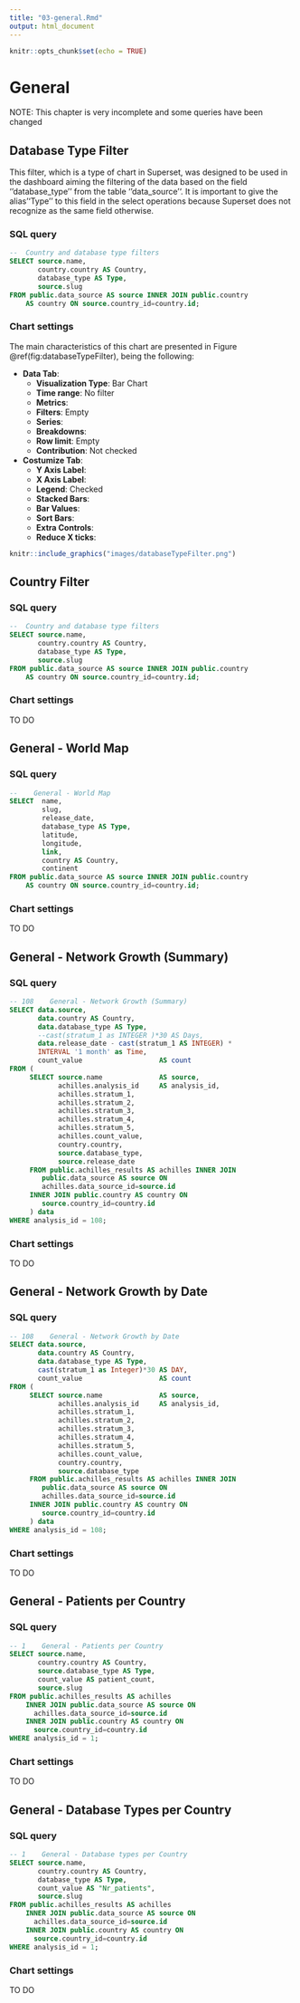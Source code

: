 ```yaml
---
title: "03-general.Rmd"
output: html_document
---
```


```r
knitr::opts_chunk$set(echo = TRUE)
```

# General

NOTE: This chapter is very incomplete and some queries have been changed

<!-- Discuss the goal of this dashboard... TO DO -->

## Database Type Filter

This filter, which is a type of chart in Superset, was designed to be used in the dashboard aiming the filtering of the data based on the field ''database_type'' from the table ''data_source''. It is important to give the alias ''Type'' to this field in the select operations because Superset does not recognize as the same field otherwise.

### SQL query

```sql
--  Country and database type filters
SELECT source.name, 
       country.country AS Country, 
       database_type AS Type,
       source.slug
FROM public.data_source AS source INNER JOIN public.country 
    AS country ON source.country_id=country.id;
```

### Chart settings

The main characteristics of this chart are presented in Figure \@ref(fig:databaseTypeFilter), being the following:

- **Data Tab**:
    - **Visualization Type**: Bar Chart
    - **Time range**: No filter
    - **Metrics**:
    - **Filters**: Empty
    - **Series**:
    - **Breakdowns**:
    - **Row limit**: Empty
    - **Contribution**: Not checked
- **Costumize Tab**:
    - **Y Axis Label**: 
    - **X Axis Label**: 
    - **Legend**: Checked
    - **Stacked Bars**:
    - **Bar Values**:
    - **Sort Bars**:
    - **Extra Controls**:
    - **Reduce X ticks**:

```r
knitr::include_graphics("images/databaseTypeFilter.png")
```

## Country Filter

<!-- Discuss what is important to see in this chart... TO DO -->

### SQL query

```sql
--  Country and database type filters
SELECT source.name, 
       country.country AS Country, 
       database_type AS Type,
       source.slug
FROM public.data_source AS source INNER JOIN public.country 
    AS country ON source.country_id=country.id;
```

### Chart settings

TO DO


## General - World Map

<!-- Discuss what is important to see in this chart... TO DO -->

### SQL query

```sql
--    General - World Map
SELECT  name,
        slug,
        release_date,
        database_type AS Type,
        latitude,
        longitude,
        link,
        country AS Country,
        continent
FROM public.data_source AS source INNER JOIN public.country 
    AS country ON source.country_id=country.id;
```

### Chart settings

TO DO

## General - Network Growth (Summary)

<!-- Discuss what is important to see in this chart... TO DO -->

### SQL query

```sql
-- 108    General - Network Growth (Summary)
SELECT data.source,
       data.country AS Country,
       data.database_type AS Type,
       --cast(stratum_1 as INTEGER )*30 AS Days,
       data.release_date - cast(stratum_1 AS INTEGER) * 
       INTERVAL '1 month' as Time,
       count_value                   AS count
FROM (
     SELECT source.name              AS source,
            achilles.analysis_id     AS analysis_id,
            achilles.stratum_1,
            achilles.stratum_2,
            achilles.stratum_3,
            achilles.stratum_4,
            achilles.stratum_5,
            achilles.count_value,
            country.country,
            source.database_type, 
            source.release_date
     FROM public.achilles_results AS achilles INNER JOIN 
        public.data_source AS source ON
        achilles.data_source_id=source.id
     INNER JOIN public.country AS country ON 
        source.country_id=country.id
     ) data
WHERE analysis_id = 108;
```

### Chart settings

TO DO



## General - Network Growth by Date

<!-- Discuss what is important to see in this chart... TO DO -->

### SQL query

```sql
-- 108    General - Network Growth by Date
SELECT data.source,
       data.country AS Country,
       data.database_type AS Type,
       cast(stratum_1 as Integer)*30 AS DAY,
       count_value                   AS count
FROM (
     SELECT source.name              AS source,
            achilles.analysis_id     AS analysis_id,
            achilles.stratum_1,
            achilles.stratum_2,
            achilles.stratum_3,
            achilles.stratum_4,
            achilles.stratum_5,
            achilles.count_value,
            country.country,
            source.database_type
     FROM public.achilles_results AS achilles INNER JOIN 
        public.data_source AS source ON 
        achilles.data_source_id=source.id
     INNER JOIN public.country AS country ON 
        source.country_id=country.id
     ) data
WHERE analysis_id = 108;
```

### Chart settings

TO DO

## General - Patients per Country

<!-- Discuss what is important to see in this chart... TO DO -->

### SQL query

```sql
-- 1    General - Patients per Country
SELECT source.name,
       country.country AS Country,
       source.database_type AS Type,
       count_value AS patient_count,
       source.slug
FROM public.achilles_results AS achilles 
    INNER JOIN public.data_source AS source ON 
      achilles.data_source_id=source.id
    INNER JOIN public.country AS country ON 
      source.country_id=country.id
WHERE analysis_id = 1;
```

### Chart settings

TO DO

## General - Database Types per Country

<!-- Discuss what is important to see in this chart... TO DO -->

### SQL query

```sql
-- 1    General - Database types per Country
SELECT source.name, 
       country.country AS Country, 
       database_type AS Type,
       count_value AS "Nr_patients",
       source.slug
FROM public.achilles_results AS achilles 
    INNER JOIN public.data_source AS source ON 
      achilles.data_source_id=source.id
    INNER JOIN public.country AS country ON 
      source.country_id=country.id
WHERE analysis_id = 1;
```

### Chart settings

TO DO

